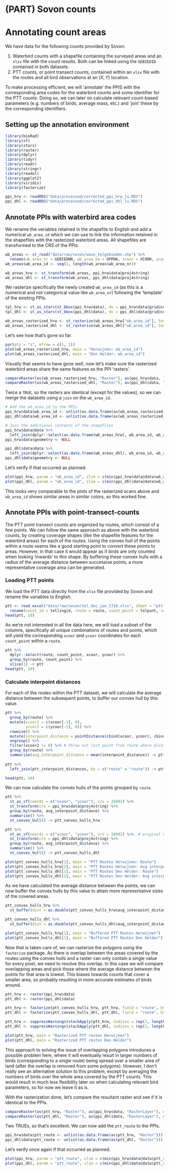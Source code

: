 # (PART) Sovon counts {-}

# Annotating count areas

We have data for the following counts provided by Sovon:

1. Waterbird counts with a shapefile containing the surveyed areas and an `xlsx` file with the count results. Both can be linked using the `GEBIEDID` contained in both datasets.
2. PTT counts, or point transect counts, contained within an `xlsx` file with the routes and all bird observations at an $(X, Y)$ location.

To make processing efficient, we will 'annotate' the PPIS with the corresponding area codes for the waterbird counts and some identifier for the PTT counts. Doing so, we can later on calculate relevant count-based parameters (e.g. numbers of birds, average mass, etc.) and 'join' these by the corresponding identifiers.

## Setting up the annotation environment

```r
library(bioRad)
library(sf)
library(stars)
library(raster)
library(dplyr)
library(tidyr)
library(readr)
library(stringr)
library(readxl)
library(ggplot2)
library(viridis)
library(fasterize)
```

```r
ppi_hrw <- readRDS("data/processed/corrected_ppi_hrw_lu.RDS")
ppi_dhl <- readRDS("data/processed/corrected_ppi_dhl_lu.RDS")
```

## Annotate PPIs with waterbird area codes

We rename the veriables retained in the shapefile to English and add a numerical `wb_area_id` which we can use to link the information retained in the shapefiles with the rasterized waterbird areas. All shapefiles are transformed to the CRS of the PPIs.

```r
wb_areas <- st_read("data/raw/sovon/wavo_telgebieden.shp") %>%
  rename(wb_area_nr = GEBIEDNR, wb_area_ha = OPPHA, xcoor = XCOOR, ycoor = YCOOR)
wb_areas$wb_area_id <- seq(1, length(wb_areas$wb_area_nr))

wb_areas_hrw <- st_transform(wb_areas, ppi_hrw$data@proj4string)
wb_areas_dhl <- st_transform(wb_areas, ppi_dhl$data@proj4string)
```

We rasterize specifically the newly created `wb_area_id` (as this is a numerical and not categorical value like `wb_area_nr`) following the 'template' of the existing PPIs.

```r
tpl_hrw <- st_as_stars(st_bbox(ppi_hrw$data), dx = ppi_hrw$data@grid@cellsize[1], dy = ppi_hrw$data@grid@cellsize[2], values = NA_real_)
tpl_dhl <- st_as_stars(st_bbox(ppi_dhl$data), dx = ppi_dhl$data@grid@cellsize[1], dy = ppi_dhl$data@grid@cellsize[2], values = NA_real_)

wb_areas_rasterized_hrw <- st_rasterize(wb_areas_hrw["wb_area_id"], template = tpl_hrw)
wb_areas_rasterized_dhl <- st_rasterize(wb_areas_dhl["wb_area_id"], template = tpl_dhl)
```

Let's see how that's gone so far.

```r
par(pty = "s", mfrow = c(1, 2))
plot(wb_areas_rasterized_hrw, main = "Herwijnen: wb_area_id")
plot(wb_areas_rasterized_dhl, main = "Den Helder: wb_area_id")
```

Visually that seems to have gone well, now let's make sure the rasterized waterbird areas share the same features as the PPI 'rasters'.

```r
compareRaster(as(wb_areas_rasterized_hrw, "Raster"), as(ppi_hrw$data, "RasterLayer"), extent = TRUE, rowcol = TRUE, crs = TRUE, res = TRUE, orig = TRUE)
compareRaster(as(wb_areas_rasterized_dhl, "Raster"), as(ppi_dhl$data, "RasterLayer"), extent = TRUE, rowcol = TRUE, crs = TRUE, res = TRUE, orig = TRUE)
```

Twice a `TRUE`, so the rasters are identical (except for the values), so we can merge the datasets using a `join` on the `wb_area_id`.

```r
# Add the wb_area_id to the PPIs
ppi_hrw$data$wb_area_id <- unlist(as.data.frame(as(wb_areas_rasterized_hrw, "Raster")))
ppi_dhl$data$wb_area_id <- unlist(as.data.frame(as(wb_areas_rasterized_dhl, "Raster")))

# Join the additional contents of the shapefiles
ppi_hrw$data@data %>%
  left_join(dplyr::select(as.data.frame(wb_areas_hrw), wb_area_id, wb_area_nr, wb_area_ha), by = c("wb_area_id" = "wb_area_id")) -> ppi_hrw$data@data
ppi_hrw$data$geometry <- NULL

ppi_dhl$data@data %>%
  left_join(dplyr::select(as.data.frame(wb_areas_dhl), wb_area_id, wb_area_nr, wb_area_ha), by = c("wb_area_id" = "wb_area_id")) -> ppi_dhl$data@data
ppi_dhl$data$geometry <- NULL
```

Let's verify if that occurred as planned.

```r
plot(ppi_hrw, param = "wb_area_id", zlim = c(min(ppi_hrw$data@data$wb_area_id, na.rm = TRUE), max(ppi_hrw$data@data$wb_area_id, na.rm = TRUE)))
plot(ppi_dhl, param = "wb_area_id", zlim = c(min(ppi_dhl$data@data$wb_area_id, na.rm = TRUE), max(ppi_dhl$data@data$wb_area_id, na.rm = TRUE)))
```

This looks very comparable to the plots of the rasterized scans above and `wb_area_id` shows similar areas in similar colors, so this worked fine.

## Annotate PPIs with point-transect-counts

The PTT point transect counts are organized by routes, which consist of a few points. We can follow the same approach as above with the waterbird counts, by creating coverage shapes (like the shapefile features for the waterbird areas) for each of the routes. Using the convex hull of the points within a route seems like a good starting point to convert these points to areas. However, in that case it would appear as if birds are only counted when looking 'inwards' to this shape. By buffering these convex hulls with a radius of the average distance between successive points, a more representative coverage area can be generated.

### Loading PTT points

We load the PTT data directly from the `xlsx` file provided by Sovon and rename the variables to English.

```r
ptt <- read_excel("data/raw/sovon/tel_dec_jan_1718.xlsx", sheet = "ptt") %>%
  rename(count_id = tellingid, route = route, count_point = telpunt, season = seizoen, year = teljaar, month = maand, day = dag, species = soort, number = aantal)
head(ptt, 10)
```

As we're not interested in all the data here, we will load a subset of the columns, specifically all unique combinations of routes and points, which will yield the corresponding `xcoor` and `ycoor` coordinates for each `count_point` within a `route`.

```r
ptt %>%
  dplyr::select(route, count_point, xcoor, ycoor) %>%
  group_by(route, count_point) %>%
  slice(1) -> ptt
head(ptt, 10)
```

### Calculate interpoint distances

For each of the routes within the PTT dataset, we will calculate the average distance between the subsequent points, to buffer our convex hull by this value.

```r
ptt %>%
  group_by(route) %>%
  mutate(xcoor2 = c(xcoor[-1], 0),
         ycoor2 = c(ycoor[-1], 0)) %>%
  rowwise() %>%
  mutate(interpoint_distance = pointDistance(cbind(xcoor, ycoor), cbind(xcoor2, ycoor2), lonlat = FALSE)) %>%
  ungroup() %>%
  filter(xcoor2 != 0) %>% # Throw out last point from route where distance to next point is not relevant
  group_by(route) %>%
  summarise(avg_interpoint_distance = mean(interpoint_distance)) -> ptt_interpoint_distances
  
ptt %>%
  left_join(ptt_interpoint_distances, by = c("route" = "route")) -> ptt

head(ptt, 10)
```

We can now calculate the convex hulls of the points grouped by `route`.

```r
ptt %>%
  st_as_sf(coords = c("xcoor", "ycoor"), crs = 28992) %>%
  st_transform(crs = ppi_hrw$data@proj4string) %>%
  group_by(route, avg_interpoint_distance) %>%
  summarise() %>%
  st_convex_hull() -> ptt_convex_hulls_hrw

ptt %>%
  st_as_sf(coords = c("xcoor", "ycoor"), crs = 28992) %>%  # original CRS = EPSG:28992 (RD New)
  st_transform(crs = ppi_dhl$data@proj4string) %>%
  group_by(route, avg_interpoint_distance) %>%
  summarise() %>%
  st_convex_hull() -> ptt_convex_hulls_dhl

plot(ptt_convex_hulls_hrw[1], main = "PTT Routes Herwijnen: Route")
plot(ptt_convex_hulls_hrw[2], main = "PTT Routes Herwijnen: Avg interpoint dist.")
plot(ptt_convex_hulls_dhl[1], main = "PTT Routes Den Helder: Route")
plot(ptt_convex_hulls_dhl[2], main = "PTT Routes Den Helder: Avg interpoint dist.")
```

As we have calculated the average distance between the points, we can now buffer the convex hulls by this value to attain more representative sizes of the covered areas. 

```r
ptt_convex_hulls_hrw %>%
  st_buffer(dist = as.double(ptt_convex_hulls_hrw$avg_interpoint_distance)) -> ptt_convex_hulls_hrw

ptt_convex_hulls_dhl %>%
  st_buffer(dist = as.double(ptt_convex_hulls_dhl$avg_interpoint_distance)) -> ptt_convex_hulls_dhl

plot(ptt_convex_hulls_hrw[1], main = "Buffered PTT Routes Herwijnen")
plot(ptt_convex_hulls_dhl[1], main = "Buffered PTT Routes Den Helder")
```

Now that is taken care of, we can rasterize the polygons using the `fasterize` package. As there is overlap between the areas covered by the routes using the convex hulls and a raster can only contain a single value for every pixel, we need to resolve this overlap. In this case we will compare overlapping areas and pick those where the average distance between the points for that area is lowest. This biases towards counts that cover a smaller area, so probably resulting in more accurate estimates of birds around.

```r
ptt_hrw <- raster(ppi_hrw$data)
ptt_dhl <- raster(ppi_dhl$data)

ptt_hrw <- fasterize(ptt_convex_hulls_hrw, ptt_hrw, field = "route", by = "avg_interpoint_distance")
ptt_dhl <- fasterize(ptt_convex_hulls_dhl, ptt_dhl, field = "route", by = "avg_interpoint_distance")

ptt_hrw <- suppressWarnings(stackApply(ptt_hrw, indices = rep(1, length(ptt_hrw)), fun = min, na.rm = TRUE))
ptt_dhl <- suppressWarnings(stackApply(ptt_dhl, indices = rep(1, length(ptt_dhl)), fun = min, na.rm = TRUE))

plot(ptt_hrw, main = "Rasterized PTT routes Herwijnen")
plot(ptt_dhl, main = "Rasterized PTT routes Den Helder")
```

This approach to solving the issue of overlapping polygons introduces a possible problem here, where it will eventually result in larger numbers of birds (corresponding to a single route) being spread over a smaller area of land (after the overlap is removed from some polygons). However, I don't really see an alternative solution to this problem, except by averaging the numbers of birds over the whole area covered by the PTT counts. This would result in much less flexibility later on when calculating relevant bird parameters, so for now we leave it as is.

With the rasterization done, let's compare the resultant raster and see if it is identical to the PPIs.

```r
compareRaster(as(ptt_hrw, "Raster"), as(ppi_hrw$data, "RasterLayer"), extent = TRUE, rowcol = TRUE, crs = TRUE, res = TRUE, orig = TRUE)
compareRaster(as(ptt_dhl, "Raster"), as(ppi_dhl$data, "RasterLayer"), extent = TRUE, rowcol = TRUE, crs = TRUE, res = TRUE, orig = TRUE)
```

Two TRUEs, so that's excellent. We can now add the `ptt_route` to the PPIs.

```r
ppi_hrw$data$ptt_route <- unlist(as.data.frame(as(ptt_hrw, "Raster")))
ppi_dhl$data$ptt_route <- unlist(as.data.frame(as(ptt_dhl, "Raster")))
```

Let's verify once again if that occurred as planned.

```r
plot(ppi_hrw, param = "ptt_route", zlim = c(min(ppi_hrw$data@data$ptt_route, na.rm = TRUE), max(ppi_hrw$data@data$ptt_route, na.rm = TRUE)))
plot(ppi_dhl, param = "ptt_route", zlim = c(min(ppi_dhl$data@data$ptt_route, na.rm = TRUE), max(ppi_dhl$data@data$ptt_route, na.rm = TRUE)))
```

